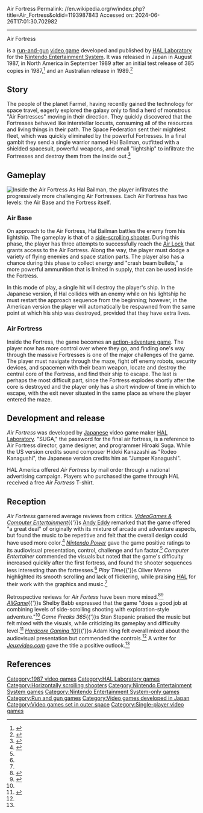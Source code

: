 Air Fortress
Permalink: //en.wikipedia.org/w/index.php?title=Air_Fortress&oldid=1193987843
Accessed on: 2024-06-26T17:01:30.702982



------
Air Fortress
{{Infobox video game
| title = Air Fortress
| image = Air Fortress Cover.png
| caption = Box art of ''Air Fortress'' NES version
| developer = [[HAL Laboratory]]
| publisher = HAL Laboratory
| designer = Hiroaki Suga
| composer = Hideki Kanazashi
| platforms = [[Nintendo Entertainment System]]
| released = {{vgrelease|JP|August 17, 1987}}{{vgrelease|NA|September 1989}}{{vgrelease|AU|1989}}
| genre = [[Run and gun (video game)|Run and gun]]
| modes = [[Single-player video game|Single-player]]
}}

{{Nihongo|'''''Air Fortress'''''|エアー・フォートレス Eā Fōtoresu|lit. "Air Fortress"}} is a [[Run and gun (video game)|run-and-gun]] [[video game]] developed and published by [[HAL Laboratory]] for the [[Nintendo Entertainment System]]. It was released in Japan in August 1987, in North America in September 1989 after an initial test release of 385 copies in 1987,<ref>{{cite web|title=Game review: Hal's Air Fortress for #Nintendo #NES|url=http://8-bitcentral.com/reviews/nesAirFortress.html|website=8-bitcentral.com|publisher=8-Bit Central|accessdate=11 December 2015}}</ref> and an Australian release in 1989.<ref>{{cite web|title=Air Fortress Release Information for NES - GameFAQs|url=http://www.gamefaqs.com/nes/587079-air-fortress/data|website=gamefaqs.com|publisher=CBS Interactive Inc.|accessdate=11 December 2015}}</ref>

== Story ==
The people of the planet Farmel, having recently gained the technology for space travel, eagerly explored the galaxy only to find a herd of monstrous "Air Fortresses" moving in their direction. They quickly discovered that the Fortresses behaved like interstellar locusts, consuming all of the resources and living things in their path. The Space Federation sent their mightiest fleet, which was quickly eliminated by the powerful Fortresses. In a final gambit they send a single warrior named Hal Bailman, outfitted with a shielded spacesuit, powerful weapons, and small "lightship" to infiltrate the Fortresses and destroy them from the inside out.<ref>{{cite web|title=Air Fortress for NES (1987) - MobyGames|url=https://www.mobygames.com/game/air-fortress|website=mobygames.com|publisher=Blue Flame Labs.|accessdate=11 December 2015}}</ref>

== Gameplay ==
[[Image:AirFortress.png|thumb|left|Inside the Air Fortress]]
As Hal Bailman, the player infiltrates the progressively more challenging Air Fortresses. Each Air Fortress has two levels: the Air Base and the Fortress itself.

=== Air Base ===
On approach to the Air Fortress, Hal Bailman battles the enemy from his lightship. The gameplay is that of a [[Shoot 'em up#Scrolling shooters|side-scrolling shooter]]. During this phase, the player has three attempts to successfully reach the [[airlock|Air Lock]] that grants access to the Air Fortress. Along the way, the player must dodge a variety of flying enemies and space station parts. The player also has a chance during this phase to collect energy and "crash beam bullets," a more powerful ammunition that is limited in supply, that can be used inside the Fortress.

In this mode of play, a single hit will destroy the player's ship.  In the Japanese version, if Hal collides with an enemy while on his lightship he must restart the approach sequence from the beginning; however, in the American version the player will automatically be respawned from the same point at which his ship was destroyed, provided that they have extra lives.

=== Air Fortress ===
Inside the Fortress, the game becomes an [[action-adventure game]]. The player now has more control over where they go, and finding one's way through the massive Fortresses is one of the major challenges of the game. The player must navigate through the maze, fight off enemy robots, security devices, and spacemen with their beam weapon, locate and destroy the central core of the Fortress, and find their ship to escape. The last is perhaps the most difficult part, since the Fortress explodes shortly after the core is destroyed and the player only has a short window of time in which to escape, with the exit never situated in the same place as where the player entered the maze.

== Development and release ==
''Air Fortress'' was developed by [[Japan]]ese video game maker [[HAL Laboratory]]. "SUGA," the password for the final air fortress, is a reference to Air Fortress director, game designer, and programmer Hiroaki Suga. While the US version credits sound composer Hideki Kanazashi as "Rodeo Kanagushi", the Japanese version credits him as "Jumper Kanagushi".{{cn|date=February 2021}}

HAL America offered ''Air Fortress'' by mail order through a national advertising campaign. Players who purchased the game through HAL received a free ''Air Fortress'' T-shirt.

== Reception ==
{{Video game reviews
|Allgame = {{Rating|2.5|5}}<ref name="AGaf">{{cite web|last=Babb|first=Shelby|url=http://www.allgame.com/game.php?id=11645&tab=review|title=Air Fortress - Review|work=[[AllGame]]|publisher=[[All Media Network]]|date=1998|access-date=2022-12-11|archive-url=https://web.archive.org/web/20141115035928/http://www.allgame.com/game.php?id=11645&tab=review|archive-date=2014-11-15|url-status=live}}</ref>
|JXV = 16/20<ref name="JXVaf">{{cite web|author=Goten67|url=https://www.jeuxvideo.com/articles/0001/00016810-air-fortress-test.htm|title=Test de Air Fortress sur NES par jeuxvideo.com|work=[[Jeuxvideo.com]]|publisher=[[Webedia]]|date=March 23, 2012|access-date=2022-12-11|language=fr|archive-url=https://web.archive.org/web/20120411050549/https://www.jeuxvideo.com/articles/0001/00016810-air-fortress-test.htm|archive-date=2012-04-11|url-status=live}}</ref>
|NP = 3.5/5<ref name="NPaf">{{cite magazine|title=Video Shorts: Air Fortress from Hal|magazine=[[Nintendo Power]]|issue=8|publisher=[[Nintendo of America]]|date=September–October 1989|page=78}}</ref>
|rev1      = ''Computer Entertainer''
|rev1Score = {{Rating|5.5|8}}<ref name="CEaf">{{cite magazine|url=https://retrocdn.net/index.php?title=File:ComputerEntertainer_US_Vol.8_08.pdf&page=11|title=Gaming's Heartbeat — The Video Game Update: Nintendo Software - Air Fortress|magazine=[[Computer Entertainer]]|volume=8|issue=8|date=November 1989|page=11}}</ref>
|rev2 = ''[[Hardcore Gaming 101]]''
|rev2Score = 8/10<ref name="HG101af">{{cite web|last=King|first=Adam|url=http://www.hardcoregaming101.net/nes/airfort.htm|title=Classic Review Archive - Air Fortress|work=[[Hardcore Gaming 101]]|date=2010|access-date=2022-12-11|archive-url=https://web.archive.org/web/20100619012403/http://www.hardcoregaming101.net/nes/airfort.htm|archive-date=2010-06-19|url-status=live}}</ref>
|rev3 = ''Play Time''
|rev3Score = 69%<ref name="PTaf">{{cite magazine|last=Menne|first=Oliver|url=https://retrocdn.net/index.php?title=File:PlayTime_DE_1992-07.pdf&page=88|title=Marios Magic: Air Fortress|magazine={{ill|Play Time (magazine)|lt=Play Time|de|Play Time}}|issue=14|publisher=[[Computec]]|date=July 1992|page=88|language=de}}</ref>
}}

''Air Fortress'' garnered average reviews from critics. ''[[VideoGames & Computer Entertainment]]''{{'}}s [[Andy Eddy]] remarked that the game offered "a great deal" of originally with its mixture of arcade and adventure aspects, but found the music to be repetitive and felt that the overall design could have used more color.<ref name="VGCEaf">{{cite magazine|last=Eddy|first=Andy|author-link=Andy Eddy|url=https://archive.org/details/video-games-and-computer-entertainment-issue-7-august-1989/page/n35/mode/1up|title=Video Game Reviews - Air Fortress (HAL America) For the Nintendo Entertainment System|magazine=[[VideoGames & Computer Entertainment]]|issue=7|publisher=[[Larry Flynt Publications]]|date=August 1989|page=36}}</ref> ''[[Nintendo Power]]'' gave the game positive ratings to its audiovisual presentation, control, challenge and fun factor.<ref name="NPaf"/> ''Computer Entertainer'' commended the visuals but noted that the game's difficulty increased quickly after the first fortress, and found the shooter sequences less interesting than the fortresses.<ref name="CEaf"/> ''Play Time''{{'}}s Oliver Menne highlighted its smooth scrolling and lack of flickering, while praising [[HAL Laboratory|HAL]] for their work with the graphics and music.<ref name="PTaf"/>

Retrospective reviews for ''Air Fortess'' have been more mixed.<ref name="CHVG1985">{{cite book|last=Weiss|first=Brett|title=Nintendo NES - Air Fortress|work=Classic Home Video Games, 1985-1988: A Complete Reference Guide|edition=1st|publisher=[[McFarland & Company]]|date=2009|page=35|isbn=978-0-7864-3660-6}}</ref><ref name="UN:GttNESL">{{cite book|last=Conti|first=Pat|title=Banana Prince|work=Ultimate Nintendo: Guide to the NES Library|publisher=Contri Code Productions|date=May 15, 2016|isbn=978-0-9973283-0-1}}</ref> ''[[AllGame]]''{{'}}s Shelby Babb expressed that the game "does a good job at combining levels of side-scrolling shooting with exploration-style adventure."<ref name="AGaf"/> ''Game Freaks 365''{{'}}s Stan Stepanic praised the music but felt mixed with the visuals, while criticizing its gameplay and difficulty level.<ref name="GF365af">{{cite web|last=Stepanic|first=Stan|url=http://www.gamefreaks365.com/review.php?artid=1434|title=Air Fortress Review|work=Game Freaks 365|date=2005|access-date=2022-12-11|archive-url=https://web.archive.org/web/20080623183330/http://www.gamefreaks365.com/review.php?artid=1434|archive-date=2008-06-23|url-status=live}}</ref> ''[[Hardcore Gaming 101]]''{{'}}s Adam King felt overall mixed about the audiovisual presentation but commended the controls.<ref name="HG101af"/> A writer for ''[[Jeuxvideo.com]]'' gave the title a positive outlook.<ref name="JXVaf"/>

== References ==
{{Reflist}}
{{Use dmy dates|date=June 2017}}

[[Category:1987 video games]]
[[Category:HAL Laboratory games]]
[[Category:Horizontally scrolling shooters]]
[[Category:Nintendo Entertainment System games]]
[[Category:Nintendo Entertainment System-only games]]
[[Category:Run and gun games]]
[[Category:Video games developed in Japan]]
[[Category:Video games set in outer space]]
[[Category:Single-player video games]]